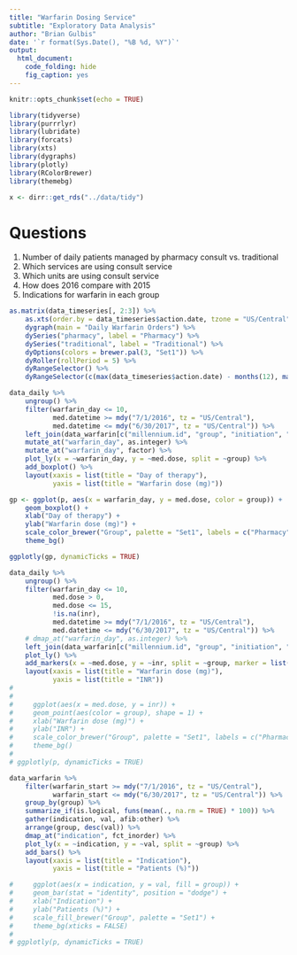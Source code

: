 ```yaml
---
title: "Warfarin Dosing Service"
subtitle: "Exploratory Data Analysis"
author: "Brian Gulbis"
date: '`r format(Sys.Date(), "%B %d, %Y")`'
output: 
  html_document:
    code_folding: hide
    fig_caption: yes
---
```


```r
knitr::opts_chunk$set(echo = TRUE)
```

```r
library(tidyverse)
library(purrrlyr)
library(lubridate)
library(forcats)
library(xts)
library(dygraphs)
library(plotly)
library(RColorBrewer)
library(themebg)

x <- dirr::get_rds("../data/tidy")
```

# Questions

1. Number of daily patients managed by pharmacy consult vs. traditional
1. Which services are using consult service
1. Which units are using consult service
1. How does 2016 compare with 2015
1. Indications for warfarin in each group

```r
as.matrix(data_timeseries[, 2:3]) %>% 
    as.xts(order.by = data_timeseries$action.date, tzone = "US/Central") %>%
    dygraph(main = "Daily Warfarin Orders") %>%
    dySeries("pharmacy", label = "Pharmacy") %>%
    dySeries("traditional", label = "Traditional") %>%
    dyOptions(colors = brewer.pal(3, "Set1")) %>%
    dyRoller(rollPeriod = 5) %>%
    dyRangeSelector() %>%
    dyRangeSelector(c(max(data_timeseries$action.date) - months(12), max(data_timeseries$action.date)))
```


```r
data_daily %>%
    ungroup() %>%
    filter(warfarin_day <= 10,
           med.datetime >= mdy("7/1/2016", tz = "US/Central"),
           med.datetime <= mdy("6/30/2017", tz = "US/Central")) %>%
    left_join(data_warfarin[c("millennium.id", "group", "initiation", "indication_group")], by = "millennium.id") %>%
    mutate_at("warfarin_day", as.integer) %>%
    mutate_at("warfarin_day", factor) %>%
    plot_ly(x = ~warfarin_day, y = ~med.dose, split = ~group) %>%
    add_boxplot() %>%
    layout(xaxis = list(title = "Day of therapy"),
           yaxis = list(title = "Warfarin dose (mg)"))
```

```r
gp <- ggplot(p, aes(x = warfarin_day, y = med.dose, color = group)) +
    geom_boxplot() +
    xlab("Day of therapy") +
    ylab("Warfarin dose (mg)") +
    scale_color_brewer("Group", palette = "Set1", labels = c("Pharmacy", "Traditional")) +
    theme_bg()

ggplotly(gp, dynamicTicks = TRUE)
```

```r
data_daily %>%
    ungroup() %>%
    filter(warfarin_day <= 10,
           med.dose > 0,
           med.dose <= 15,
           !is.na(inr),
           med.datetime >= mdy("7/1/2016", tz = "US/Central"),
           med.datetime <= mdy("6/30/2017", tz = "US/Central")) %>%
    # dmap_at("warfarin_day", as.integer) %>%
    left_join(data_warfarin[c("millennium.id", "group", "initiation", "indication_group")], by = "millennium.id") %>%
    plot_ly() %>%
    add_markers(x = ~med.dose, y = ~inr, split = ~group, marker = list(symbol = "circle-open")) %>%
    layout(xaxis = list(title = "Warfarin dose (mg)"),
           yaxis = list(title = "INR"))
#     
#     
#     ggplot(aes(x = med.dose, y = inr)) +
#     geom_point(aes(color = group), shape = 1) +
#     xlab("Warfarin dose (mg)") +
#     ylab("INR") +
#     scale_color_brewer("Group", palette = "Set1", labels = c("Pharmacy", "Traditional")) +
#     theme_bg()
# 
# ggplotly(p, dynamicTicks = TRUE)
```

```r
data_warfarin %>%
    filter(warfarin_start >= mdy("7/1/2016", tz = "US/Central"),
           warfarin_start <= mdy("6/30/2017", tz = "US/Central")) %>%
    group_by(group) %>%
    summarize_if(is.logical, funs(mean(., na.rm = TRUE) * 100)) %>%
    gather(indication, val, afib:other) %>%
    arrange(group, desc(val)) %>%
    dmap_at("indication", fct_inorder) %>%
    plot_ly(x = ~indication, y = ~val, split = ~group) %>%
    add_bars() %>%
    layout(xaxis = list(title = "Indication"),
           yaxis = list(title = "Patients (%)"))

#     ggplot(aes(x = indication, y = val, fill = group)) +
#     geom_bar(stat = "identity", position = "dodge") +
#     xlab("Indication") +
#     ylab("Patients (%)") +
#     scale_fill_brewer("Group", palette = "Set1") +
#     theme_bg(xticks = FALSE)
# 
# ggplotly(p, dynamicTicks = TRUE)
```

